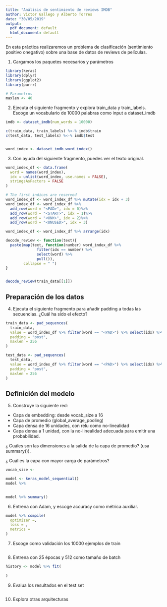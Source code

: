 ```yaml
---
title: "Análisis de sentimiento de reviews IMDB"
author: Victor Gallego y Alberto Torres
date: "30/05/2019"
output:
  pdf_document: default
  html_document: default
---
```


En esta práctica realizaremos un problema de clasificación (sentimiento positivo onegativo) sobre una base de datos de reviews de películas.

1. Cargamos los paquetes necesarios y parámetros
```r
library(keras)
library(dplyr)
library(ggplot2)
library(purrr)

# Parametros
maxlen <- 40
```

2. Ejecuta el siguiente fragmento y explora train_data y train_labels. Escoge un vocabulario de 10000 palabras como input a dataset_imdb

```r
imdb <- dataset_imdb(num_words = 10000)

c(train_data, train_labels) %<-% imdb$train
c(test_data, test_labels) %<-% imdb$test


word_index <- dataset_imdb_word_index()


```

3. Con ayuda del siguiente fragmento, puedes ver el texto original.

```r
word_index_df <- data.frame(
  word = names(word_index),
  idx = unlist(word_index, use.names = FALSE),
  stringsAsFactors = FALSE
)

# The first indices are reserved  
word_index_df <- word_index_df %>% mutate(idx = idx + 3)
word_index_df <- word_index_df %>%
  add_row(word = "<PAD>", idx = 0)%>%
  add_row(word = "<START>", idx = 1)%>%
  add_row(word = "<UNK>", idx = 2)%>%
  add_row(word = "<UNUSED>", idx = 3)

word_index_df <- word_index_df %>% arrange(idx)

decode_review <- function(text){
  paste(map(text, function(number) word_index_df %>%
              filter(idx == number) %>%
              select(word) %>% 
              pull()),
        collapse = " ")
}


decode_review(train_data[[1]])

```


## Preparación de los datos

4. Ejecuta el siguiente fragmento para añadir padding a todas las secuencias. ¿Cuál ha sido el efecto?

```r
train_data <- pad_sequences(
  train_data,
  value = word_index_df %>% filter(word == "<PAD>") %>% select(idx) %>% pull(),
  padding = "post",
  maxlen = 256
)

test_data <- pad_sequences(
  test_data,
  value = word_index_df %>% filter(word == "<PAD>") %>% select(idx) %>% pull(),
  padding = "post",
  maxlen = 256
)


```


## Definición del modelo

5. Construye la siguiente red:
  - Capa de embedding: desde vocab_size a 16
  - Capa de promedio (global_average_pooling)
  - Capa densa de 16 unidades, con relu como no-linealidad
  - Capa densa a 1 unidad, con la no-linealidad adecuada para emitir una probabilidad.
  
¿ Cuáles son las dimensiones a la salida de la capa de promedio? (usa summary()).

¿ Cuál es la capa con mayor carga de parámetros?


```r

vocab_size <- 

model <- keras_model_sequential()
model %>% 
  

model %>% summary()
```


6. Entrena con Adam, y escoge accuracy como métrica auxiliar.

```r
model %>% compile(
  optimizer =,
  loss = ,
  metrics = 
)
```

7. Escoge como validación los 10000 ejemplos de train

```r


```

8. Entrena con 25 épocas y 512 como tamaño de batch

```r
history <- model %>% fit(
  
)

```


9. Evalua los resultados en el test set

```r

```



10. Explora otras arquitecturas

```r


```